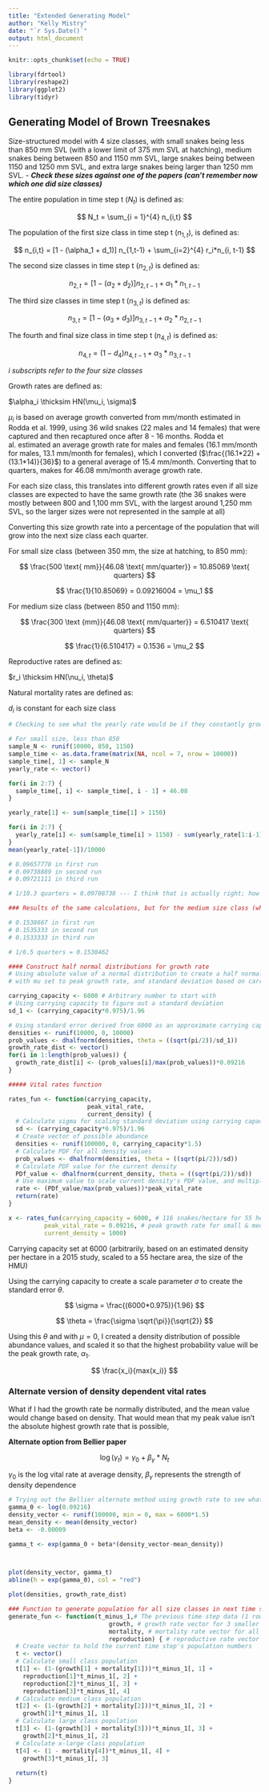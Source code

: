 ```yaml
---
title: "Extended Generating Model"
author: "Kelly Mistry"
date: "`r Sys.Date()`"
output: html_document
---
```


```r
knitr::opts_chunk$set(echo = TRUE)

library(fdrtool)
library(reshape2)
library(ggplot2)
library(tidyr)
```

## Generating Model of Brown Treesnakes

Size-structured model with 4 size classes, with small snakes being less than 850 mm SVL (with a lower limit of 375 mm SVL at hatching), medium snakes being between 850 and 1150 mm SVL, large snakes being between 1150 and 1250 mm SVL, and extra large snakes being larger than 1250 mm SVL. - ***Check these sizes against one of the papers (can't remember now which one did size classes)***

The entire population in time step t ($N_t$) is defined as:

$$
N_t = \sum_{i = 1}^{4} n_{i,t}
$$

The population of the first size class in time step t ($n_{1,t}$), is defined as:

$$
n_{i,t} = [1 - (\alpha_1 + d_1)] n_{1,t-1} + \sum_{i=2}^{4} r_i*n_{i, t-1}  
$$

The second size classes in time step t ($n_{2,t}$) is defined as:

$$
n_{2,t} = [1-(\alpha_2 + d_2)]n_{2, t-1} + \alpha_1*n_{1,t-1}
$$

The third size classes in time step t ($n_{3,t}$) is defined as:

$$
n_{3,t} = [1-(\alpha_3 + d_3)]n_{3, t-1} + \alpha_2*n_{2,t-1}
$$

The fourth and final size class in time step t ($n_{4,t}$) is defined as:

$$
n_{4,t} = (1-d_4)n_{4,t-1} + \alpha_3*n_{3,t-1}
$$

$i$ *subscripts refer to the four size classes*

Growth rates are defined as:

$\alpha_i \thicksim HN(\mu_i, \sigma)$

$\mu_i$ is based on average growth converted from mm/month estimated in Rodda et al. 1999, using 36 wild snakes (22 males and 14 females) that were captured and then recaptured once after 8 - 16 months. Rodda et al. estimated an average growth rate for males and females (16.1 mm/month for males, 13.1 mm/month for females), which I converted ($\frac{(16.1*22) + (13.1*14)}{36}$) to a general average of 15.4 mm/month. Converting that to quarters, makes for 46.08 mm/month average growth rate.

For each size class, this translates into different growth rates even if all size classes are expected to have the same growth rate (the 36 snakes were mostly between 800 and 1,100 mm SVL, with the largest around 1,250 mm SVL, so the larger sizes were not represented in the sample at all)

Converting this size growth rate into a percentage of the population that will grow into the next size class each quarter.

For small size class (between 350 mm, the size at hatching, to 850 mm):

$$
\frac{500 \text{ mm}}{46.08 \text{ mm/quarter}} = 10.85069 \text{ quarters}
$$

$$
\frac{1}{10.85069} = 0.09216004 = \mu_1
$$

For medium size class (between 850 and 1150 mm):

$$
\frac{300 \text {mm}}{46.08 \text{ mm/quarter}} =  6.510417 \text{ quarters}
$$

$$
\frac{1}{6.510417} = 0.1536 = \mu_2
$$

Reproductive rates are defined as:

$r_i \thicksim HN(\nu_i, \theta)$

Natural mortality rates are defined as:

$d_i$ is constant for each size class

```r

# Checking to see what the yearly rate would be if they constantly grow by 46.08 mm/quarter (at least for small and medium sizes)

# For small size, less than 850
sample_N <- runif(10000, 850, 1150)
sample_time <- as.data.frame(matrix(NA, ncol = 7, nrow = 10000))
sample_time[, 1] <- sample_N 
yearly_rate <- vector()

for(i in 2:7) {
  sample_time[, i] <- sample_time[, i - 1] + 46.08
}

yearly_rate[1] <- sum(sample_time[1] > 1150)

for(i in 2:7) {
  yearly_rate[i] <- sum(sample_time[i] > 1150) - sum(yearly_rate[1:i-1])
}
mean(yearly_rate[-1])/10000

# 0.09657778 in first run
# 0.09738889 in second run
# 0.09721111 in third run

# 1/10.3 quarters = 0.09708738 --- I think that is actually right; how weird

### Results of the same calculations, but for the medium size class (which has less growth needed to graduate into the large size class than from small to medium)

# 0.1538667 in first run
# 0.1535333 in second run
# 0.1533333 in third run

# 1/6.5 quarters = 0.1538462

#### Construct half normal distributions for growth rate
# Using absolute value of a normal distribution to create a half normal distribution,
# with mu set to peak growth rate, and standard deviation based on carrying capacity

carrying_capacity <- 6000 # Arbitrary number to start with
# Using carrying capacity to figure out a standard deviation 
sd_1 <- (carrying_capacity*0.975)/1.96

# Using standard error derived from 6000 as an approximate carrying capacity, create vector of densities, transform using half normal to a probability of occurance, then transform to growth rate, using (1 - probability)*peak growth rate
densities <- runif(10000, 0, 10000)
prob_values <- dhalfnorm(densities, theta = ((sqrt(pi/2))/sd_1))
growth_rate_dist <- vector()
for(i in 1:length(prob_values)) {
  growth_rate_dist[i] <- (prob_values[i]/max(prob_values))*0.09216
}

##### Vital rates function

rates_fun <- function(carrying_capacity, 
                      peak_vital_rate,
                      current_density) {
  # Calculate sigma for scaling standard deviation using carrying capacity
  sd <- (carrying_capacity*0.975)/1.96
  # Create vector of possible abundance 
  densities <- runif(100000, 0, carrying_capacity*1.5)
  # Calculate PDF for all density values
  prob_values <- dhalfnorm(densities, theta = ((sqrt(pi/2))/sd))
  # Calculate PDF value for the current density
  PDf_value <- dhalfnorm(current_density, theta = ((sqrt(pi/2))/sd))
  # Use maximum value to scale current density's PDF value, and multiply by the peak vital rate
  rate <- (PDf_value/max(prob_values))*peak_vital_rate
  return(rate)
}

x <- rates_fun(carrying_capacity = 6000, # 116 snakes/hectare for 55 hectares
          peak_vital_rate = 0.09216, # peak growth rate for small & medium sizes
          current_density = 1000) 

```

Carrying capacity set at 6000 (arbitrarily, based on an estimated density per hectare in a 2015 study, scaled to a 55 hectare area, the size of the HMU)

Using the carrying capacity to create a scale parameter $\sigma$ to create the standard error $\theta$.

$$
\sigma = \frac{(6000*0.975)}{1.96}
$$

$$
\theta = \frac{\sigma \sqrt{\pi}}{\sqrt{2}}
$$

Using this $\theta$ and with $\mu = 0$, I created a density distribution of possible abundance values, and scaled it so that the highest probability value will be the peak growth rate, $\alpha_1$.

$$
\frac{x_i}{max(x_i)}
$$

### Alternate version of density dependent vital rates

What if I had the growth rate be normally distributed, and the mean value would change based on density. That would mean that my peak value isn't the absolute highest growth rate that is possible,

**Alternate option from Bellier paper**

$$
\log(\gamma_t) = \gamma_0 + \beta_\gamma * N_t
$$

$\gamma_0$ is the log vital rate at average density, $\beta_\gamma$ represents the strength of density dependence

```r

# Trying out the Bellier alternate method using growth rate to see what the relationship is between growth rate and density
gamma_0 <- log(0.09216)
density_vector <- runif(100000, min = 0, max = 6000*1.5)
mean_density <- mean(density_vector)
beta <- -0.00009

gamma_t <- exp(gamma_0 + beta*(density_vector-mean_density))



plot(density_vector, gamma_t)
abline(h = exp(gamma_0), col = "red")
```

```r

plot(densities, growth_rate_dist)
```

```r

### Function to generate population for all size classes in next time step 
generate_fun <- function(t_minus_1,# The previous time step data (1 row, 4 columns for each size class)
                            growth, # growth rate vector for 3 smaller size classes
                            mortality, # mortality rate vector for all size classes
                            reproduction) { # reproductive rate vector for 3 larger size classes
  # Create vector to hold the current time step's population numbers
  t <- vector() 
  # Calculate small class population
  t[1] <- (1-(growth[1] + mortality[1]))*t_minus_1[, 1] + 
    reproduction[1]*t_minus_1[, 2] + 
    reproduction[2]*t_minus_1[, 3] +
    reproduction[3]*t_minus_1[, 4]
  # Calculate medium class population
  t[2] <- (1-(growth[2] + mortality[2]))*t_minus_1[, 2] +
    growth[1]*t_minus_1[, 1]
  # Calculate large class population
  t[3] <- (1-(growth[3] + mortality[3]))*t_minus_1[, 3] +
    growth[2]*t_minus_1[, 2]
  # Calculate x-large class population
  t[4] <- (1 - mortality[4])*t_minus_1[, 4] +
    growth[3]*t_minus_1[, 3]
  
  return(t)
}
```
